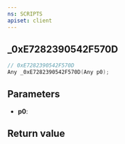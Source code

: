 ```yaml
---
ns: SCRIPTS
apiset: client
---
```

## _0xE7282390542F570D

```c
// 0xE7282390542F570D
Any _0xE7282390542F570D(Any p0);
```


## Parameters
* **p0**:

## Return value